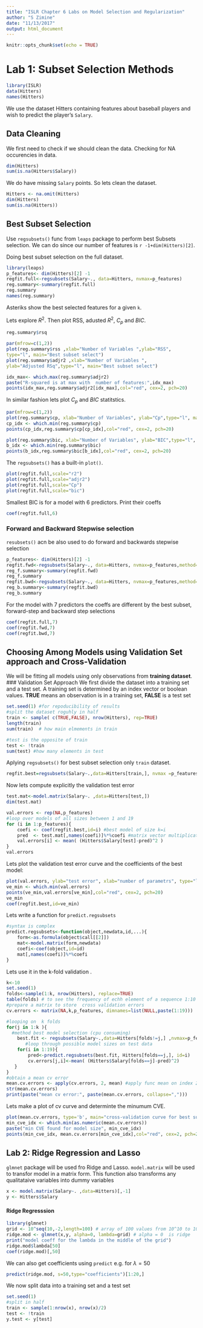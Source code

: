 ```yaml
---
title: "ISLR Chapter 6 Labs on Model Selection and Regularization"
author: "S Zimine"
date: "11/13/2017"
output: html_document
---
```


```r
knitr::opts_chunk$set(echo = TRUE)
```

Lab 1: Subset Selection Methods
================================

```r
library(ISLR)
data(Hitters)
names(Hitters)
```
We use the dataset Hitters containing features about baseball players and wish  to predict the player's `Salary`.

## Data Cleaning

We first need to check if we should clean the data.  Checking for NA occurencies in data.
```r
dim(Hitters)
sum(is.na(Hitters$Salary))
```
We do have  missing `Salary` points. So lets clean the dataset.
```r
Hitters <- na.omit(Hitters)
dim(Hitters)
sum(is.na(Hitters))
```

## Best Subset Selection
Use `regsubsets()` func from `leaps` package to perform  best Subsets selection. We can do since our number of features is `r -1+dim(Hitters)[2]`.

Doing best subset selection on the full dataset.
```r
library(leaps)
p_features<- dim(Hitters)[2] -1
regfit.full<-regsubsets(Salary~., data=Hitters, nvmax=p_features)
reg.summary<-summary(regfit.full)
reg.summary
names(reg.summary)
```
Asteriks show the best selected features for a given `k`.

Lets explore $R^2$. Then plot RSS, adusted $R^2$, $C_p$ and $BIC$.
```r
reg.summary$rsq

par(mfrow=c(1,2))
plot(reg.summary$rss ,xlab="Number of Variables ",ylab="RSS",
type="l", main="Best subset select")
plot(reg.summary$adjr2 ,xlab="Number of Variables ",
ylab="Adjusted RSq",type="l", main="Best subset select")

idx_max<- which.max(reg.summary$adjr2)
paste("R-squared is at max with  number of features:",idx_max)
points(idx_max,reg.summary$adjr2[idx_max],col="red", cex=2, pch=20)
```

In similar fashion lets plot $C_p$ and $BIC$ statitstics.
```r
par(mfrow=c(1,2))
plot(reg.summary$cp, xlab="Number of Variables", ylab="Cp",type="l", main="subset select")
cp_idx <- which.min(reg.summary$cp)
points(cp_idx,reg.summary$cp[cp_idx],col="red", cex=2, pch=20)

plot(reg.summary$bic, xlab="Number of Variables", ylab="BIC",type="l", main="subset select")
b_idx <- which.min(reg.summary$bic)
points(b_idx,reg.summary$bic[b_idx],col="red", cex=2, pch=20)

```

The `regsubsets()` has a built-in `plot()`.
```r
plot(regfit.full,scale="r2")
plot(regfit.full,scale="adjr2")
plot(regfit.full,scale="Cp")
plot(regfit.full,scale="bic")
```

Smallest BIC is for a model with 6 predictors. Print their coeffs
```r
coef(regfit.full,6)
```

### Forward and Backward Stepwise selection

`resubsets()` acn be also used to do forward and backwards stepwise selection

```r
p_features<- dim(Hitters)[2] -1
regfit.fwd<-regsubsets(Salary~., data=Hitters, nvmax=p_features,method="forward")
reg_f.summary<-summary(regfit.fwd)
reg_f.summary
regfit.bwd<-regsubsets(Salary~., data=Hitters, nvmax=p_features,method="backward")
reg_b.summary<-summary(regfit.bwd)
reg_b.summary
```
For the model with 7 predictors the coeffs are different by the best subset, forward-step and backward step selections
```r
coef(regfit.full,7)
coef(regfit.fwd,7)
coef(regfit.bwd,7)
```

## Choosing Among Models using Validation Set approach and Cross-Validation

We will be fitting all models using only observations from **training dataset**.
### Validation Set Approach
We first divide the dataset into a training set and a test set. A training set is determined by an index vector or boolean values. **TRUE** means an observation is in a training set, **FALSE** is a test set

```r
set.seed(1) #for repoducibility of results
#split the dataset roguhly in half
train <- sample( c(TRUE,FALSE), nrow(Hitters), rep=TRUE)
length(train)
sum(train)  # how main elmements in train

#test is the opposite of train
test <- !train
sum(test) #how many elements in test
```
Aplying `regsubsets()` for best subset selection only `train` dataset.
```r
regfit.best=regsubsets(Salary~.,data=Hitters[train,], nvmax =p_features)
```

Now lets compute explicitly the validation test error
```r
test.mat<-model.matrix(Salary~. ,data=Hitters[test,])
dim(test.mat)

val.errors <- rep(NA,p_features)
#loop over models of all sizes between 1 and 19
for (i in 1:p_features){
	coefi <- coef(regfit.best,id=i) #best model of size k=i
    pred  <- test.mat[,names(coefi)]%*%coefi #matrix vector multiplication
    val.errors[i] <- mean( (Hitters$Salary[test]-pred)^2 )
}
val.errors
```
Lets plot the validation test error curve and the coefficients of the best model:
```r
plot(val.errors, ylab="test error", xlab="number of parametrs", type="l")
ve_min <- which.min(val.errors)
points(ve_min,val.errors[ve_min],col="red", cex=2, pch=20)
ve_min
coef(regfit.best,id=ve_min)
```
Lets write a function for `predict.regsubsets` 
```r
#syntax is complex
predict.regsubsets<-function(object,newdata,id,...){
    form<-as.formula(object$call[[2]])
    mat<-model.matrix(form,newdata)
    coefi<-coef(object,id=id)
    mat[,names(coefi)]%*%coefi
}
```
Lets use it in the k-fold validation . 
```r
k<-10
set.seed(1)
folds<-sample(1:k, nrow(Hitters), replace=TRUE)
table(folds) # to see the frequency of echh element of a sequence 1:10
#prepare a matrix to store  cross validation errors
cv.errors <- matrix(NA,k,p_features, dimnames=list(NULL,paste(1:19)))

#looping on  k folds
for(j in 1:k ){
  #method best model selection (cpu consuming)
	best.fit <- regsubsets(Salary~.,data=Hitters[folds!=j,] ,nvmax=p_features)
	   #loop through possible model sizes on test data
   	for(i in 1:19){
   		pred<-predict.regsubsets(best.fit, Hitters[folds==j,], id=i)
   		cv.errors[j,i]<-mean( (Hitters$Salary[folds==j]-pred)^2)
   }	
}
#obtain a mean cv error
mean.cv.errors <- apply(cv.errors, 2, mean) #apply func mean on index 2 (columns)
str(mean.cv.errors)
print(paste("mean cv error:", paste(mean.cv.errors, collapse=",")))
```
Lets make a plot of cv curve and determinte the minumum  CVE.

```r
plot(mean.cv.errors, type='b', main="cross-validation curve for best subset selection", xlab="Number of Variables")
min_cve_idx <- which.min(as.numeric(mean.cv.errors))
paste("min CVE found for model size", min_cve_idx)
points(min_cve_idx, mean.cv.errors[min_cve_idx],col="red", cex=2, pch=20)
```

## Lab 2: Ridge Regression and Lasso
`glmnet` package will be used fro Ridge and Lasso.   `model.matrix` will be used to transfor model in a matrix form. This function also transforms any qualitataive variables into dummy variables 
```r
x <- model.matrix(Salary~. ,data=Hitters)[,-1]
y <- Hitters$Salary 
```

#### Ridge Regresssion
```r
library(glmnet)
grid <- 10^seq(10,-2,length=100) # array of 100 values from 10^10 to 10^-2 for lambda
ridge.mod <- glmnet(x,y, alpha=0, lambda=grid) # alpha = 0  is ridge
print("model coeff for the lambda in the middle of the grid")
ridge.mod$lambda[50]
coef(ridge.mod)[,50]
```
We can also get coefficients using `predict`  e.g. for $\lambda=50$
```r
predict(ridge.mod, s=50,type="coefficients")[1:20,]
```

We now split data into a training set and a test set

```r
set.seed(1)
#split in half
train <- sample(1:nrow(x), nrow(x)/2)
test <- !train 
y.test <- y[test]
```